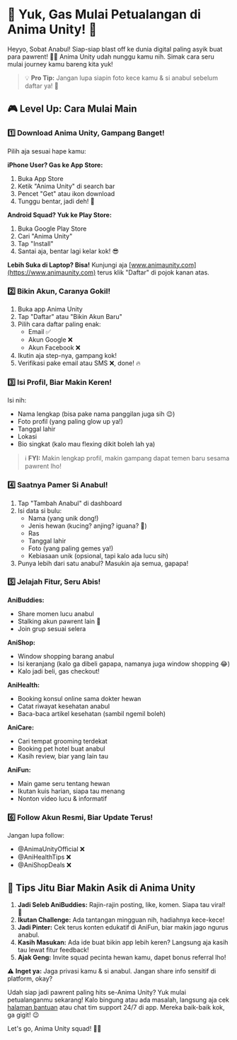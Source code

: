 # 🐾 Yuk, Gas Mulai Petualangan di Anima Unity! 🚀

Heyyo, Sobat Anabul! Siap-siap blast off ke dunia digital paling asyik buat para pawrent! 📱✨ Anima Unity udah nunggu kamu nih. Simak cara seru mulai journey kamu bareng kita yuk!

> 💡 **Pro Tip:** Jangan lupa siapin foto kece kamu & si anabul sebelum daftar ya! 📸

## 🎮 Level Up: Cara Mulai Main

### 1️⃣ Download Anima Unity, Gampang Banget!

Pilih aja sesuai hape kamu:

**iPhone User? Gas ke App Store:**
1. Buka App Store
2. Ketik "Anima Unity" di search bar
3. Pencet "Get" atau ikon download
4. Tunggu bentar, jadi deh! 🎉

**Android Squad? Yuk ke Play Store:**
1. Buka Google Play Store
2. Cari "Anima Unity"
3. Tap "Install"
4. Santai aja, bentar lagi kelar kok! 😎

**Lebih Suka di Laptop? Bisa!**
Kunjungi aja [www.animaunity.com](https://www.animaunity.com) terus klik "Daftar" di pojok kanan atas.

### 2️⃣ Bikin Akun, Caranya Gokil!

1. Buka app Anima Unity
2. Tap "Daftar" atau "Bikin Akun Baru"
3. Pilih cara daftar paling enak:
   - Email ✅
   - Akun Google ❌
   - Akun Facebook ❌
4. Ikutin aja step-nya, gampang kok!
5. Verifikasi pake email atau SMS ❌, done! 🔥

### 3️⃣ Isi Profil, Biar Makin Keren!

Isi nih:
- Nama lengkap (bisa pake nama panggilan juga sih 😉)
- Foto profil (yang paling glow up ya!)
- Tanggal lahir
- Lokasi
- Bio singkat (kalo mau flexing dikit boleh lah ya)

> ℹ️ **FYI:** Makin lengkap profil, makin gampang dapat temen baru sesama pawrent lho!

### 4️⃣ Saatnya Pamer Si Anabul!

1. Tap "Tambah Anabul" di dashboard
2. Isi data si bulu:
   - Nama (yang unik dong!)
   - Jenis hewan (kucing? anjing? iguana? 🦎)
   - Ras
   - Tanggal lahir
   - Foto (yang paling gemes ya!)
   - Kebiasaan unik (opsional, tapi kalo ada lucu sih)
3. Punya lebih dari satu anabul? Masukin aja semua, gapapa!

### 5️⃣ Jelajah Fitur, Seru Abis!

**AniBuddies:**
- Share momen lucu anabul
- Stalking akun pawrent lain 👀
- Join grup sesuai selera

**AniShop:**
- Window shopping barang anabul
- Isi keranjang (kalo ga dibeli gapapa, namanya juga window shopping 😂)
- Kalo jadi beli, gas checkout!

**AniHealth:**
- Booking konsul online sama dokter hewan
- Catat riwayat kesehatan anabul
- Baca-baca artikel kesehatan (sambil ngemil boleh)

**AniCare:**
- Cari tempat grooming terdekat
- Booking pet hotel buat anabul
- Kasih review, biar yang lain tau

**AniFun:**
- Main game seru tentang hewan
- Ikutan kuis harian, siapa tau menang
- Nonton video lucu & informatif

### 6️⃣ Follow Akun Resmi, Biar Update Terus!

Jangan lupa follow:
- @AnimaUnityOfficial ❌
- @AniHealthTips ❌
- @AniShopDeals ❌

## 🌟 Tips Jitu Biar Makin Asik di Anima Unity

1. **Jadi Seleb AniBuddies:** Rajin-rajin posting, like, komen. Siapa tau viral! 🚀
2. **Ikutan Challenge:** Ada tantangan mingguan nih, hadiahnya kece-kece!
3. **Jadi Pinter:** Cek terus konten edukatif di AniFun, biar makin jago ngurus anabul.
4. **Kasih Masukan:** Ada ide buat bikin app lebih keren? Langsung aja kasih tau lewat fitur feedback!
5. **Ajak Geng:** Invite squad pecinta hewan kamu, dapet bonus referral lho!

⚠️ **Inget ya:** Jaga privasi kamu & si anabul. Jangan share info sensitif di platform, okay?

Udah siap jadi pawrent paling hits se-Anima Unity? Yuk mulai petualanganmu sekarang! Kalo bingung atau ada masalah, langsung aja cek [halaman bantuan](/support) atau chat tim support 24/7 di app. Mereka baik-baik kok, ga gigit! 😉

Let's go, Anima Unity squad! 🎉🐾